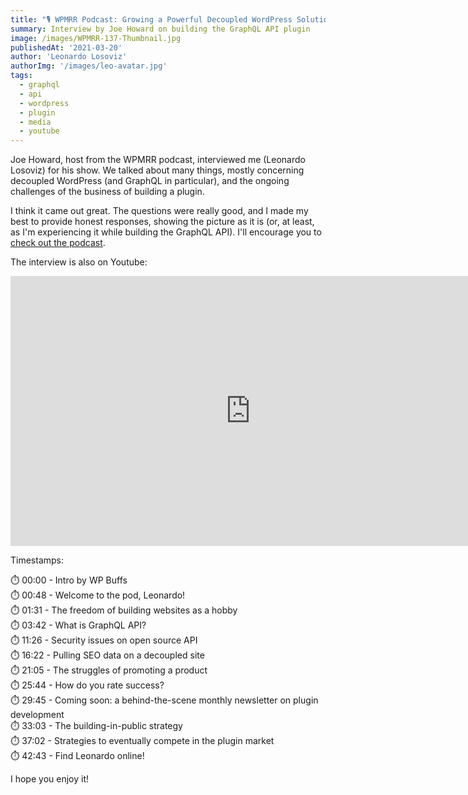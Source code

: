 ```yaml
---
title: "🎙 WPMRR Podcast: Growing a Powerful Decoupled WordPress Solution"
summary: Interview by Joe Howard on building the GraphQL API plugin
image: /images/WPMRR-137-Thumbnail.jpg
publishedAt: '2021-03-20'
author: 'Leonardo Losoviz'
authorImg: '/images/leo-avatar.jpg'
tags:
  - graphql
  - api
  - wordpress
  - plugin
  - media
  - youtube
---
```


Joe Howard, host from the WPMRR podcast, interviewed me (Leonardo Losoviz) for his show. We talked about many things, mostly concerning decoupled WordPress (and GraphQL in particular), and the ongoing challenges of the business of building a plugin.

I think it came out great. The questions were really good, and I made my best to provide honest responses, showing the picture as it is (or, at least, as I'm experiencing it while building the GraphQL API). I'll encourage you to [check out the podcast](https://wpmrr.com/podcast/leonardo-losoviz-graphql-api/).

The interview is also on Youtube:

<div class="aspect-video">
  <iframe
    className="w-full h-full"
    src="https://www.youtube.com/embed/0Ob_iAxUXHY?start=48"
    title="15 things (you didn’t know) you can do with GraphQL in WordPress"
    width="768"
    height="432"
    frameborder="0"
    allow="accelerometer; autoplay; clipboard-write; encrypted-media; gyroscope; picture-in-picture; web-share"
    allowfullscreen
  >
  </iframe>
</div>

Timestamps:

⏱️ 00:00 -​ Intro by WP Buffs<br/>
⏱️ 00:48 -​ Welcome to the pod, Leonardo!<br/>
⏱️ 01:31 -​ The freedom of building websites as a hobby<br/>
⏱️ 03:42 -​ What is GraphQL API?<br/>
⏱️ 11:26 -​ Security issues on open source API<br/>
⏱️ 16:22 -​ Pulling SEO data on a decoupled site<br/>
⏱️ 21:05 -​ The struggles of promoting a product<br/>
⏱️ 25:44 -​ How do you rate success?<br/>
⏱️ 29:45 -​ Coming soon: a behind-the-scene monthly newsletter on plugin development<br/>
⏱️ 33:03 -​ The building-in-public strategy<br/>
⏱️ 37:02 -​ Strategies to eventually compete in the plugin market<br/>
⏱️ 42:43 -​ Find Leonardo online!

I hope you enjoy it!